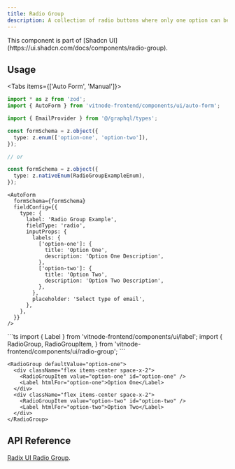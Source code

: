 ```yaml
---
title: Radio Group
description: A collection of radio buttons where only one option can be selected at a time, ensuring mutual exclusivity.
---
```


<Callout title="Shadcn UI">
  This component is part of [Shadcn
  UI](https://ui.shadcn.com/docs/components/radio-group).
</Callout>

## Usage


<Tabs items={['Auto Form', 'Manual']}>
  <Tab value="Auto Form">
```ts
import * as z from 'zod';
import { AutoForm } from 'vitnode-frontend/components/ui/auto-form';

import { EmailProvider } from '@/graphql/types';
```

```ts
const formSchema = z.object({
  type: z.enum(['option-one', 'option-two']),
});

// or

const formSchema = z.object({
  type: z.nativeEnum(RadioGroupExampleEnum),
});
```

```tsx
<AutoForm
  formSchema={formSchema}
  fieldConfig={{
    type: {
      label: 'Radio Group Example',
      fieldType: 'radio',
      inputProps: {
        labels: {
          ['option-one']: {
            title: 'Option One',
            description: 'Option One Description',
          },
          ['option-two']: {
            title: 'Option Two',
            description: 'Option Two Description',
          },
        },
        placeholder: 'Select type of email',
      },
    },
  }}
/>
```

  </Tab>

  <Tab value="Manual">
```ts
import { Label } from 'vitnode-frontend/components/ui/label';
import {
  RadioGroup,
  RadioGroupItem,
} from 'vitnode-frontend/components/ui/radio-group';
```

```tsx
<RadioGroup defaultValue="option-one">
  <div className="flex items-center space-x-2">
    <RadioGroupItem value="option-one" id="option-one" />
    <Label htmlFor="option-one">Option One</Label>
  </div>
  <div className="flex items-center space-x-2">
    <RadioGroupItem value="option-two" id="option-two" />
    <Label htmlFor="option-two">Option Two</Label>
  </div>
</RadioGroup>
```

  </Tab>
</Tabs>

## API Reference

[Radix UI Radio Group](https://www.radix-ui.com/primitives/docs/components/radio-group#api-reference).
